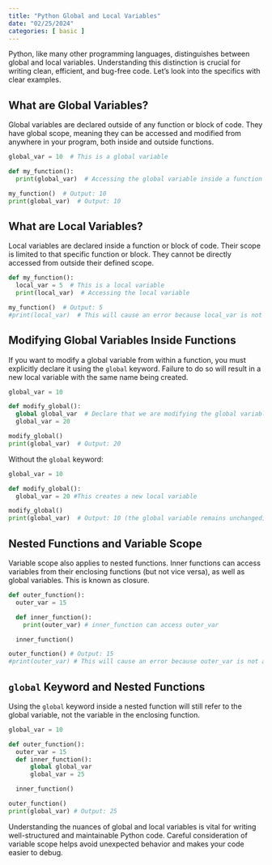 ```yaml
---
title: "Python Global and Local Variables"
date: "02/25/2024"
categories: [ basic ]
---
```



Python, like many other programming languages, distinguishes between global and local variables.  Understanding this distinction is crucial for writing clean, efficient, and bug-free code.  Let's look into the specifics with clear examples.

## What are Global Variables?

Global variables are declared outside of any function or block of code.  They have global scope, meaning they can be accessed and modified from anywhere in your program, both inside and outside functions.

```python
global_var = 10  # This is a global variable

def my_function():
  print(global_var)  # Accessing the global variable inside a function

my_function()  # Output: 10
print(global_var)  # Output: 10
```

## What are Local Variables?

Local variables are declared inside a function or block of code.  Their scope is limited to that specific function or block.  They cannot be directly accessed from outside their defined scope.

```python
def my_function():
  local_var = 5  # This is a local variable
  print(local_var)  # Accessing the local variable

my_function()  # Output: 5
#print(local_var)  # This will cause an error because local_var is not accessible here
```

## Modifying Global Variables Inside Functions

If you want to modify a global variable from within a function, you must explicitly declare it using the `global` keyword.  Failure to do so will result in a new local variable with the same name being created.

```python
global_var = 10

def modify_global():
  global global_var  # Declare that we are modifying the global variable
  global_var = 20

modify_global()
print(global_var)  # Output: 20
```

Without the `global` keyword:

```python
global_var = 10

def modify_global():
  global_var = 20 #This creates a new local variable

modify_global()
print(global_var)  # Output: 10 (the global variable remains unchanged)
```

## Nested Functions and Variable Scope

Variable scope also applies to nested functions.  Inner functions can access variables from their enclosing functions (but not vice versa), as well as global variables. This is known as closure.

```python
def outer_function():
  outer_var = 15

  def inner_function():
    print(outer_var) # inner_function can access outer_var

  inner_function()

outer_function() # Output: 15
#print(outer_var) # This will cause an error because outer_var is not accessible here.
```

##  `global` Keyword and Nested Functions

Using the `global` keyword inside a nested function will still refer to the global variable, not the variable in the enclosing function.


```python
global_var = 10

def outer_function():
  outer_var = 15
  def inner_function():
      global global_var
      global_var = 25

  inner_function()

outer_function()
print(global_var) # Output: 25
```

Understanding the nuances of global and local variables is vital for writing well-structured and maintainable Python code.  Careful consideration of variable scope helps avoid unexpected behavior and makes your code easier to debug.

